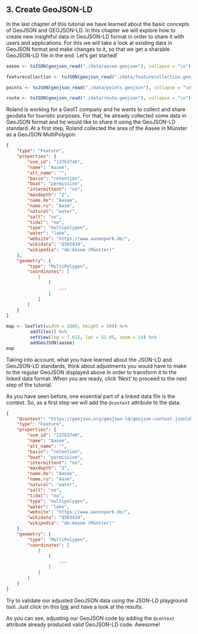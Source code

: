 ## 3. Create GeoJSON-LD
In the last chapter of this tutorial we have learned about the basic concepts of GeoJSON and GEOJSON-LD. In this chapter we will explore how to create new insightful data in GeoJSON-LD format in order to share it with users and applications. For this we will take a look at existing data in GeoJSON format and make changes to it, so that we get a sharable GeoJSON-LD file in the end. Let's get started!

```r
aasee <- toJSON(geojson_read("./data/aasee.geojson"), collapse = "\n")

featurecollection <- toJSON(geojson_read("./data/featurecollection.geojson"), collapse = "\n") 

points <- toJSON(geojson_read("./data/points.geojson"), collapse = "\n")

route <- toJSON(geojson_read("./data/route.geojson"), collapse = "\n")
```

Roland is working for a GeoIT company and he wants to collect and share geodata for touristic purposes. For that, he already collected some data in GeoJSON format and he would like to share it using the GeoJSON-LD standard. At a first step, Roland collected the area of the Aasee in Münster as a GeoJSON MultiPolygon:

```json
{
    "type": "Feature",
    "properties": {
        "osm_id": "13763746",
        "name": "Aasee",
        "alt_name": "",
        "basin": "retention",
        "boat": "permissive",
        "intermittent": "no",
        "maxdepth": "2",
        "name.de": "Aasee",
        "name.ru": "Аазе",
        "natural": "water",
        "salt": "no",
        "tidal": "no",
        "type": "multipolygon",
        "water": "lake",
        "website": "https://www.aaseepark.de/",
        "wikidata": "Q303434",
        "wikipedia": "de:Aasee (Münster)"
    },
    "geometry": {
        "type": "MultiPolygon",
        "coordinates": [
            [
                [
                    ...
                ]
            ]
        ]
    }
}
```

```r
map <- leaflet(width = 1000, height = 500) %>% 
         addTiles() %>%
         setView(lng = 7.615, lat = 51.95, zoom = 14) %>%
         addGeoJSON(aasee)
map
```

Taking into account, what you have learned about the JSON-LD and GeoJSON-LD standards, think about adjustments you would have to make to the regular GeoJSON displayed above in order to transform it to the linked data format. When you are ready, click 'Next' to proceed to the next step of the tutorial.

As you have seen before, one essential part of a linked data file is the context. So, as a first step we will add the `@context` attribute to the data:

```json
{
    "@context": "https://geojson.org/geojson-ld/geojson-context.jsonld", 
    "type": "Feature",
    "properties": {
        "osm_id": "13763746",
        "name": "Aasee",
        "alt_name": "",
        "basin": "retention",
        "boat": "permissive",
        "intermittent": "no",
        "maxdepth": "2",
        "name.de": "Aasee",
        "name.ru": "Аазе",
        "natural": "water",
        "salt": "no",
        "tidal": "no",
        "type": "multipolygon",
        "water": "lake",
        "website": "https://www.aaseepark.de/",
        "wikidata": "Q303434",
        "wikipedia": "de:Aasee (Münster)"
    },
    "geometry": {
        "type": "MultiPolygon",
        "coordinates": [
            [
                [
                    ...
                ]
            ]
        ]
    }
}
```

Try to validate our adjusted GeoJSON data using the JSON-LD playground tool. Just click on this [link](https://json-ld.org/playground/#startTab=tab-expanded&json-ld=%7B%22%40context%22%3A%22https%3A%2F%2Fgeojson.org%2Fgeojson-ld%2Fgeojson-context.jsonld%22%2C%22type%22%3A%22Feature%22%2C%22properties%22%3A%7B%22osm_id%22%3A%2213763746%22%2C%22name%22%3A%22Aasee%22%2C%22alt_name%22%3A%22%22%2C%22basin%22%3A%22retention%22%2C%22boat%22%3A%22permissive%22%2C%22intermittent%22%3A%22no%22%2C%22maxdepth%22%3A%222%22%2C%22name.de%22%3A%22Aasee%22%2C%22name.ru%22%3A%22%D0%90%D0%B0%D0%B7%D0%B5%22%2C%22natural%22%3A%22water%22%2C%22salt%22%3A%22no%22%2C%22tidal%22%3A%22no%22%2C%22type%22%3A%22multipolygon%22%2C%22water%22%3A%22lake%22%2C%22website%22%3A%22https%3A%2F%2Fwww.aaseepark.de%2F%22%2C%22wikidata%22%3A%22Q303434%22%2C%22wikipedia%22%3A%22de%3AAasee%20(M%C3%BCnster)%22%7D%2C%22geometry%22%3A%7B%22type%22%3A%22MultiPolygon%22%2C%22coordinates%22%3A%5B%5B%5B%5B7.6157512%2C51.9575958%5D%2C%5B7.6157853%2C51.9578123%5D%2C%5B7.6157937%2C51.9578389%5D%2C%5B7.6158043%2C51.9578557%5D%2C%5B7.6158142%2C51.957867%5D%2C%5B7.6158066%2C51.9581442%5D%2C%5B7.6157838%2C51.9582657%5D%2C%5B7.6157467%2C51.958391%5D%2C%5B7.6157057%2C51.9584906%5D%2C%5B7.6156344%2C51.9585888%5D%2C%5B7.6154728%2C51.9587777%5D%2C%5B7.6152209%2C51.9590633%5D%2C%5B7.6150047%2C51.9593232%5D%2C%5B7.6146717%2C51.9596963%5D%2C%5B7.6144259%2C51.9600058%5D%2C%5B7.6143027%2C51.9601915%5D%2C%5B7.6143007%2C51.9602091%5D%2C%5B7.6142855%2C51.9602778%5D%2C%5B7.6142817%2C51.9603381%5D%2C%5B7.6142848%2C51.9603821%5D%2C%5B7.6143007%2C51.9604251%5D%2C%5B7.6143462%2C51.9604443%5D%2C%5B7.6144281%2C51.9604625%5D%2C%5B7.6144782%2C51.9604686%5D%2C%5B7.6145237%2C51.9604681%5D%2C%5B7.6145436%2C51.9604482%5D%2C%5B7.6145632%2C51.9604286%5D%2C%5B7.6145283%2C51.9604139%5D%2C%5B7.6144828%2C51.9604139%5D%2C%5B7.6144441%2C51.9604246%5D%2C%5B7.6144243%2C51.96042%5D%2C%5B7.6144099%2C51.9604078%5D%2C%5B7.6144152%2C51.9603975%5D%2C%5B7.6144479%2C51.9603924%5D%2C%5B7.614457%2C51.9603751%5D%2C%5B7.6144463%2C51.9603363%5D%2C%5B7.6144448%2C51.9603026%5D%2C%5B7.6144524%2C51.9602633%5D%2C%5B7.6144869%2C51.9602312%5D%2C%5B7.6145116%2C51.9601984%5D%2C%5B7.6145594%2C51.9601642%5D%2C%5B7.6147119%2C51.9600104%5D%2C%5B7.6149129%2C51.9597959%5D%2C%5B7.6152391%2C51.9594326%5D%2C%5B7.6157778%2C51.9588118%5D%2C%5B7.6158347%2C51.9587501%5D%2C%5B7.6158718%2C51.9586977%5D%2C%5B7.6159424%2C51.9585832%5D%2C%5B7.616022%2C51.9583578%5D%2C%5B7.6160683%2C51.9581391%5D%2C%5B7.6160797%2C51.9580152%5D%2C%5B7.616063%2C51.957932%5D%2C%5B7.6159585%2C51.9576016%5D%2C%5B7.6159568%2C51.9575542%5D%2C%5B7.6159705%2C51.957492%5D%2C%5B7.6160064%2C51.9574668%5D%2C%5B7.6161141%2C51.9574454%5D%2C%5B7.616277%2C51.9574325%5D%2C%5B7.6163641%2C51.9574088%5D%2C%5B7.6164097%2C51.95741%5D%2C%5B7.6164517%2C51.957396%5D%2C%5B7.6164876%2C51.9573997%5D%2C%5B7.6174866%2C51.9572278%5D%2C%5B7.617547%2C51.9571898%5D%2C%5B7.6175904%2C51.9571503%5D%2C%5B7.6176985%2C51.9570028%5D%2C%5B7.6176625%2C51.9569827%5D%2C%5B7.6176197%2C51.9569319%5D%2C%5B7.617605%2C51.9568712%5D%2C%5B7.6176262%2C51.9568057%5D%2C%5B7.6176628%2C51.9567597%5D%2C%5B7.6177165%2C51.9567225%5D%2C%5B7.617771%2C51.9566982%5D%2C%5B7.6178238%2C51.9566778%5D%2C%5B7.6178277%2C51.9565756%5D%2C%5B7.6178236%2C51.956507%5D%2C%5B7.617813%2C51.9564667%5D%2C%5B7.6178055%2C51.9564537%5D%2C%5B7.6177874%2C51.9564359%5D%2C%5B7.6177713%2C51.9564231%5D%2C%5B7.6170599%2C51.956024%5D%2C%5B7.6167369%2C51.955835%5D%2C%5B7.6165375%2C51.9557334%5D%2C%5B7.6152884%2C51.9551533%5D%2C%5B7.6143249%2C51.9548004%5D%2C%5B7.6119448%2C51.954136%5D%2C%5B7.6109726%2C51.9538047%5D%2C%5B7.6099172%2C51.9532409%5D%2C%5B7.6078581%2C51.9518209%5D%2C%5B7.6062293%2C51.9506171%5D%2C%5B7.6059834%2C51.9503352%5D%2C%5B7.6059819%2C51.9502849%5D%2C%5B7.6059466%2C51.950228%5D%2C%5B7.605865%2C51.9501437%5D%2C%5B7.6054423%2C51.9498779%5D%2C%5B7.6053944%2C51.9498478%5D%2C%5B7.6052133%2C51.9497625%5D%2C%5B7.604536%2C51.9492936%5D%2C%5B7.6044316%2C51.9492287%5D%2C%5B7.6029875%2C51.9483311%5D%2C%5B7.6018003%2C51.9474261%5D%2C%5B7.6009127%2C51.9466413%5D%2C%5B7.6008701%2C51.9466034%5D%2C%5B7.6007637%2C51.9465093%5D%2C%5B7.6004722%2C51.9462518%5D%2C%5B7.5996662%2C51.9449117%5D%2C%5B7.5993623%2C51.9444406%5D%2C%5B7.5990934%2C51.9441721%5D%2C%5B7.5989534%2C51.9440323%5D%2C%5B7.5984662%2C51.943728%5D%2C%5B7.5979961%2C51.9434344%5D%2C%5B7.5977841%2C51.943302%5D%2C%5B7.597347%2C51.9431126%5D%2C%5B7.5972824%2C51.9430848%5D%2C%5B7.5969764%2C51.9429528%5D%2C%5B7.5961801%2C51.9427417%5D%2C%5B7.5955127%2C51.9425852%5D%2C%5B7.5952113%2C51.9424227%5D%2C%5B7.5950051%2C51.9422312%5D%2C%5B7.5949053%2C51.9421196%5D%2C%5B7.5946199%2C51.9421617%5D%2C%5B7.5946124%2C51.9421558%5D%2C%5B7.5946072%2C51.9421312%5D%2C%5B7.5946042%2C51.942115%5D%2C%5B7.5945513%2C51.9421157%5D%2C%5B7.5945221%2C51.9421465%5D%2C%5B7.5944882%2C51.9421823%5D%2C%5B7.5945319%2C51.9422224%5D%2C%5B7.594597%2C51.9422539%5D%2C%5B7.5947094%2C51.9423014%5D%2C%5B7.5947985%2C51.942362%5D%2C%5B7.5948704%2C51.9424859%5D%2C%5B7.5949039%2C51.9425438%5D%2C%5B7.5948367%2C51.9427246%5D%2C%5B7.5946079%2C51.9430666%5D%2C%5B7.5946199%2C51.9432144%5D%2C%5B7.5946879%2C51.9433567%5D%2C%5B7.5947827%2C51.9434989%5D%2C%5B7.5951173%2C51.9437317%5D%2C%5B7.5957293%2C51.9440546%5D%2C%5B7.5964928%2C51.9446132%5D%2C%5B7.5967781%2C51.9449953%5D%2C%5B7.5970794%2C51.9455669%5D%2C%5B7.5970429%2C51.9457939%5D%2C%5B7.597013%2C51.9459796%5D%2C%5B7.59686%2C51.9461803%5D%2C%5B7.5964289%2C51.9463385%5D%2C%5B7.5959862%2C51.9464213%5D%2C%5B7.5949604%2C51.9466382%5D%2C%5B7.5947197%2C51.9467027%5D%2C%5B7.5947954%2C51.9467989%5D%2C%5B7.595134%2C51.9466886%5D%2C%5B7.5956327%2C51.9465936%5D%2C%5B7.5958479%2C51.9465787%5D%2C%5B7.5961972%2C51.9466278%5D%2C%5B7.5963955%2C51.9467144%5D%2C%5B7.5966575%2C51.9468288%5D%2C%5B7.597189%2C51.9469761%5D%2C%5B7.5978478%2C51.9471109%5D%2C%5B7.5983488%2C51.9472134%5D%2C%5B7.599108%2C51.9475324%5D%2C%5B7.5994473%2C51.9478286%5D%2C%5B7.6002769%2C51.9485375%5D%2C%5B7.6010159%2C51.9490371%5D%2C%5B7.6011086%2C51.9491001%5D%2C%5B7.6023799%2C51.9497028%5D%2C%5B7.6033388%2C51.9501498%5D%2C%5B7.6039242%2C51.9504179%5D%2C%5B7.60401%2C51.9504637%5D%2C%5B7.6042678%2C51.9505709%5D%2C%5B7.6043054%2C51.9505694%5D%2C%5B7.6043367%2C51.9505837%5D%2C%5B7.6043436%2C51.9506115%5D%2C%5B7.6043361%2C51.9506161%5D%2C%5B7.6044526%2C51.9506713%5D%2C%5B7.6043707%2C51.9507395%5D%2C%5B7.604709%2C51.9509086%5D%2C%5B7.6047928%2C51.950838%5D%2C%5B7.6049065%2C51.9508958%5D%2C%5B7.6049117%2C51.9508924%5D%2C%5B7.6049557%2C51.9508896%5D%2C%5B7.6049849%2C51.9509059%5D%2C%5B7.6049926%2C51.9509334%5D%2C%5B7.6049689%2C51.9509501%5D%2C%5B7.6050181%2C51.9509884%5D%2C%5B7.6050829%2C51.9511976%5D%2C%5B7.6051625%2C51.9513376%5D%2C%5B7.605888%2C51.952033%5D%2C%5B7.6064958%2C51.952723%5D%2C%5B7.6064591%2C51.9529027%5D%2C%5B7.6064111%2C51.953043%5D%2C%5B7.6064002%2C51.9530737%5D%2C%5B7.6063313%2C51.9532758%5D%2C%5B7.6063866%2C51.9534183%5D%2C%5B7.6066165%2C51.9534931%5D%2C%5B7.6072118%2C51.9536678%5D%2C%5B7.6078739%2C51.9538706%5D%2C%5B7.6084887%2C51.9540978%5D%2C%5B7.6091664%2C51.9544384%5D%2C%5B7.6097663%2C51.9548186%5D%2C%5B7.6104902%2C51.9554314%5D%2C%5B7.6108376%2C51.9557374%5D%2C%5B7.6113053%2C51.9560602%5D%2C%5B7.6122733%2C51.9565896%5D%2C%5B7.6125887%2C51.9567244%5D%2C%5B7.6128106%2C51.9566037%5D%2C%5B7.61349%2C51.9568825%5D%2C%5B7.613564%2C51.9569169%5D%2C%5B7.6136728%2C51.9569608%5D%2C%5B7.6132669%2C51.9573472%5D%2C%5B7.6135391%2C51.9574492%5D%2C%5B7.6136751%2C51.9575006%5D%2C%5B7.6138034%2C51.9575488%5D%2C%5B7.6140325%2C51.9576375%5D%2C%5B7.6140497%2C51.9576357%5D%2C%5B7.6144566%2C51.9575722%5D%2C%5B7.6150165%2C51.9574975%5D%2C%5B7.6153516%2C51.9574452%5D%2C%5B7.61547%2C51.9574267%5D%2C%5B7.6154684%2C51.957442%5D%2C%5B7.6155282%2C51.9574454%5D%2C%5B7.6155894%2C51.9574596%5D%2C%5B7.6156437%2C51.9574789%5D%2C%5B7.6156899%2C51.9575098%5D%2C%5B7.6157143%2C51.9575375%5D%2C%5B7.6157512%2C51.9575958%5D%5D%5D%5D%7D%7D&frame=%7B%7D&context=%7B%7D) and have a look at the results.

As you can see, adjusting our GeoJSON code by adding the `@context` attribute already produced valid GeoJSON-LD code. Awesome!  
